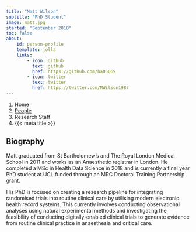 ```yaml
---
title: "Matt Wilson"
subtitle: "PhD Student"
image: matt.jpg
started: "September 2018"
toc: false
about:
    id: person-profile
    template: jolla
    links:
        - icon: github
          text: github
          href: https://github.com/ha05069
        - icon: twitter
          text: twitter
          href: https://twitter.com/MWilson1987
---
```


```{=html}
<nav aria-label="breadcrumb">
  <ol class="breadcrumb">
    <li class="breadcrumb-item"><a href="../../index.html">Home</a></li>
    <li class="breadcrumb-item"><a href="../../people.html">People</a></li>
    <li class="breadcrumb-item active">Research Staff</li>
    <li class="breadcrumb-item active" aria-current="page">{{< meta title >}}</li>
  </ol>
</nav>
```

:::{#person-profile}
:::

## Biography

Matt graduated from St Bartholomew's and The Royal London Medical School in 2011 and works as an Anaesthetic registrar in London.   He completed a MSc in Health Data Science in 2018 and is currently a final year PhD student at UCL funded through an MRC Doctoral Training Partnership grant. 

His PhD is focused on creating a research pipeline for integrating randomised trials into routine clinical care by utilising modern electronic health record systems.  This currently involves conducting observational analyses using natural experimental methods and investigating the feasibility of conducting digitally-enabled clinical trials to generate evidence from routine clinical practice in anaesthesia and critical care.